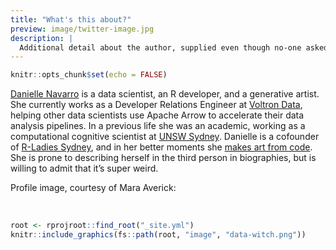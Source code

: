 ```yaml
---
title: "What's this about?"
preview: image/twitter-image.jpg
description: |
  Additional detail about the author, supplied even though no-one asked
---
```


```r
knitr::opts_chunk$set(echo = FALSE)
```


[Danielle Navarro](https://djnavarro.net) is a data scientist, an R developer, and a generative artist. She currently works as a Developer Relations Engineer at [Voltron Data](https://voltrondata.com/), helping other data scientists use Apache Arrow to accelerate their data analysis pipelines. In a previous life she was an academic, working as a computational cognitive scientist at [UNSW Sydney](https://www.unsw.edu.au/). Danielle is a cofounder of [R-Ladies Sydney](https://rladiessydney.org), and in her better moments she [makes art from code](https://art.djnavarro.net). She is prone to describing herself in the third person in biographies, but is willing to admit that it’s super weird.

Profile image, courtesy of Mara Averick:

<br>

```r
root <- rprojroot::find_root("_site.yml")
knitr::include_graphics(fs::path(root, "image", "data-witch.png"))
```

